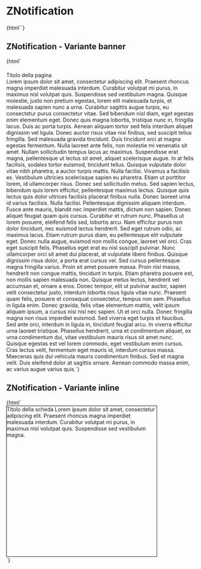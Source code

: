 
<Meta title="Notification/ZNotification" component="z-notification" />

# ZNotification

<Preview>
  <Story name="ZNotification">
    {html`<z-notification
      contenticonname="${text("Icon name", "checkmark-circle-filled")}"
      contenttext="${text("Content text", "Questo è il testo della notifica")}"
      actiontext="${text("Action text", "Annulla")}"
      type=${select("Type", ["success", "warning", "error"], "success")}
      showclose="${boolean("Show close button", false)}"
      showshadow="${boolean("Show shadow", false)}"
    ></z-notification>`}
  </Story>
</Preview>

## ZNotification - Variante banner

<Preview>
  <Story name="Banner ZNotification">
    {html`<z-app-topbar hashtag="hashtag">
      <z-logo
        slot="logo"
        width="138"
        height="36"
        imagealt="zanichelli-logo"
        link="https://www.zanichelli.it"
        targetblank
      ></z-logo>
      <z-app-switcher slot="app-switcher"></z-app-switcher>
    </z-app-topbar>
    <z-notification
      contenticonname="${text("Icon name", "checkmark-circle-filled")}"
      contenttext="${text("Content text", "Questo è il testo della notifica")}"
      actiontext="${text("Action text", "Annulla")}"
      type=${select("Type", ["success", "warning", "error"], "success")}
      showclose="${boolean("Show close button", false)}"
      showshadow="true"
      style="display: block; position: sticky; top: 44px;"
    ></z-notification>
    <z-heading level="1" variant="bold" style="display: block; margin-top: 20px;">Titolo della pagina</z-heading>
    <z-body level="1">Lorem ipsum dolor sit amet, consectetur adipiscing elit. Praesent rhoncus magna imperdiet malesuada interdum. Curabitur volutpat mi purus, in maximus nisl volutpat quis.
    Suspendisse sed vestibulum magna. Quisque molestie, justo non pretium egestas, lorem elit malesuada turpis, et malesuada sapien nunc a urna. Curabitur sagittis augue turpis, eu consectetur purus consectetur vitae.
    Sed bibendum nisl diam, eget egestas enim elementum eget. Donec quis magna lobortis, tristique nunc in, fringilla lacus. Duis ac porta turpis. Aenean aliquam tortor sed felis interdum aliquet dignissim vel ligula.
    Donec auctor risus vitae nisi finibus, sed suscipit tellus fringilla. Sed malesuada gravida tincidunt. Duis tincidunt orci at magna egestas fermentum. Nulla laoreet ante felis, non molestie mi venenatis sit amet.
    Nullam sollicitudin tempus lacus ac maximus.
    Suspendisse erat magna, pellentesque ut lectus sit amet, aliquet scelerisque augue. In at felis facilisis, sodales tortor euismod, tincidunt tellus. Quisque vulputate dolor vitae nibh pharetra, a auctor turpis mattis.
    Nulla facilisi. Vivamus a facilisis ex. Vestibulum ultricies scelerisque sapien eu pharetra. Etiam ut porttitor lorem, id ullamcorper risus. Donec sed sollicitudin metus.
    Sed sapien lectus, bibendum quis lorem efficitur, pellentesque maximus lectus. Quisque quis lectus quis dolor ultrices facilisis placerat finibus nulla.
    Donec laoreet urna id varius facilisis. Nulla facilisi. Pellentesque dignissim aliquam interdum.
    Fusce ante mauris, blandit nec imperdiet mattis, dictum non sapien. Donec aliquet feugiat quam quis cursus. Curabitur et rutrum nunc. Phasellus ut lorem posuere, eleifend felis sed, lobortis arcu.
    Nam efficitur purus non dolor tincidunt, nec euismod lectus hendrerit. Sed eget rutrum odio, ac maximus lacus. Etiam rutrum purus diam, eu pellentesque elit vulputate eget.
    Donec nulla augue, euismod non mollis congue, laoreet vel orci. Cras eget suscipit felis. Phasellus eget erat eu nisl suscipit pulvinar. Nunc ullamcorper orci sit amet dui placerat, at vulputate libero finibus.
    Quisque dignissim risus dolor, a porta erat cursus vel. Sed cursus pellentesque magna fringilla varius. Proin sit amet posuere massa. Proin nisl massa, hendrerit non congue mattis, tincidunt in turpis.
    Etiam pharetra posuere est, non mollis sapien malesuada non. Quisque metus lectus, hendrerit vel accumsan et, ornare a eros.
    Donec tempor, elit ut pulvinar auctor, sapien velit consectetur justo, interdum lobortis risus ligula vitae nunc. Praesent quam felis, posuere et consequat consectetur, tempus non sem.
    Phasellus in ligula enim. Donec gravida, felis vitae elementum mattis, velit ipsum aliquam ipsum, a cursus nisi nisl nec sapien.
    Ut et orci nulla. Donec fringilla magna non risus imperdiet euismod. Sed viverra eget turpis et faucibus. Sed ante orci, interdum in ligula in, tincidunt feugiat arcu.
    In viverra efficitur urna laoreet tristique. Phasellus hendrerit, urna et condimentum aliquet, ex urna condimentum dui, vitae vestibulum mauris risus sit amet nunc.
    Quisque egestas est vel lorem commodo, eget vestibulum enim cursus. Cras lectus velit, fermentum eget mauris id, interdum cursus massa. Maecenas quis dui vehicula mauris condimentum finibus.
    Sed et magna velit. Duis eleifend dolor at sagittis ornare. Aenean commodo massa enim, ac varius augue varius quis.</z-body>`}
  </Story>
</Preview>

## ZNotification - Variante inline

<Preview>
  <Story name="Inline ZNotification">
    {html`
    <div style="position: relative; width: 400px; height: 400px; border: 1px solid black;">
      <z-notification
        contenticonname="${text("Icon name", "checkmark-circle-filled")}"
        contenttext="${text("Content text", "Questo è il testo della notifica")}"
        actiontext="${text("Action text", "Annulla")}"
        type=${select("Type", ["success", "warning", "error"], "success")}
        showclose="${boolean("Show close button", false)}"
        showshadow="false"
        style="position: absolute; top: 0px; left: 0px;"
      ></z-notification>
      <z-heading level="1">Titolo della scheda</z-heading>
      <z-body level="1">Lorem ipsum dolor sit amet, consectetur adipiscing elit. Praesent rhoncus magna imperdiet malesuada interdum. Curabitur volutpat mi purus, in maximus nisl volutpat quis.
      Suspendisse sed vestibulum magna.</z-body>
    </div>`}
  </Story>
</Preview>

<Props of="z-notification" />


